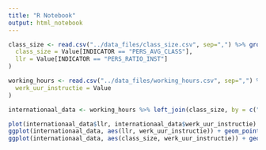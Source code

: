 ```yaml
---
title: "R Notebook"
output: html_notebook
---
```


```r
class_size <- read.csv("../data_files/class_size.csv", sep=",") %>% group_by(Country, Year) %>% summarise(
  class_size = Value[INDICATOR == "PERS_AVG_CLASS"], 
  llr = Value[INDICATOR == "PERS_RATIO_INST"]
)

working_hours <- read.csv("../data_files/working_hours.csv", sep=",") %>% group_by(Country, Year) %>% summarise(
  werk_uur_instructie = Value
)

internationaal_data <- working_hours %>% left_join(class_size, by = c("Year", "Country")) %>% filter(Year == 2017)
```

```r
plot(internationaal_data$llr, internationaal_data$werk_uur_instructie)
ggplot(internationaal_data, aes(llr, werk_uur_instructie)) + geom_point() + geom_text(label=rownames(internationaal_data))
ggplot(internationaal_data, aes(class_size, werk_uur_instructie)) + geom_point() + geom_text(label=rownames(internationaal_data))

```

